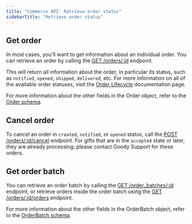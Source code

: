```yaml
---
title: "Commerce API: Retrieve order status"
sidebarTitle: "Retrieve order status"
---
```


## Get order

In most cases, you'll want to get information about an individual order. You can retrieve an order by calling the [GET /orders/:id](/api-reference/orders/retrieve-an-order) endpoint.

This will return all information about the order, in particular its status, such as `notified`, `opened`, `shipped`, `delivered`, etc. For more information on all of the available order statuses, visit the [Order Lifecycle](/introduction/order-lifecycle) documentation page.

For more information about the other fields in the Order object, refer to the [Order schema](/api-reference/schemas/order).

## Cancel order

To cancel an order in `created`, `notified`, or `opened` status, call the [POST /orders/:id/cancel](/api-reference/orders/cancel-an-order) endpoint. For gifts that are in the `accepted` state or later, they are already processing; please contact Goody Support for these orders.

## Get order batch

You can retrieve an order batch by calling the [GET /order_batches/:id](/api-reference/orders/retrieve-an-order) endpoint, or retrieve orders inside the order batch using the [GET /orders/:id/orders](/api-reference/order-batches/retrieve-orders-for-an-order-batch) endpoint.

For more information about the other fields in the OrderBatch object, refer to the [OrderBatch schema](/api-reference/schemas/orderbatch).
